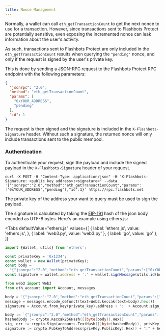 ```yaml
---
title: Nonce Management
---
```



Normally, a wallet can call `eth_getTransactionCount` to get the next nonce to use for a transaction.
However, since transactions sent to Flashbots Protect are potentially sensitive, even exposing the incremented nonce can leak information about the user's activity.

As such, transactions sent to Flashbots Protect are only included in the `eth_getTransactionCount` results when querying the `"pending"` nonce, and only if the request is signed by the user's private key.

This is done by sending a JSON-RPC request to the Flashbots Protect RPC endpoint with the following parameters:

```json
{
  "jsonrpc": "2.0",
  "method": "eth_getTransactionCount",
  "params": [
    "0xYOUR_ADDRESS",
    "pending"
  ],
  "id": 1
}
```

The request is then signed and the signature is included in the `X-Flashbots-Signature` header. Without such a signature, the returned nonce will only include transactions sent to the public mempool.

### Authentication

To authenticate your request, sign the payload and include the signed payload in the `X-Flashbots-Signature` header of your request.

```curl
curl -X POST -H "Content-Type: application/json" -H "X-Flashbots-Signature: <public key address>:<signature>" --data '{"jsonrpc":"2.0","method":"eth_getTransactionCount","params":["0xYOUR_ADDRESS","pending"],"id":1}' https://rpc.flashbots.net
```

The private key of the address your want to query must be used to sign the payload.

The signature is calculated by taking the [EIP-191](https://eips.ethereum.org/EIPS/eip-191) hash of the json body encoded as UTF-8 bytes. Here's an example using ethers.js:

<Tabs
defaultValue="ethers.js"
values={[
{ label: 'ethers.js', value: 'ethers.js', },
{ label: 'web3.py', value: 'web3.py' },
{ label: 'go', value: 'go' },
]}
>
<TabItem value="ethers.js">

```ts
import {Wallet, utils} from 'ethers';

const privateKey = '0x1234';
const wallet = new Wallet(privateKey);
const body =
  '{"jsonrpc":"2.0","method":"eth_getTransactionCount","params":["0xYOUR_ADDRESS","pending"],"id":1}';
const signature = wallet.address + ':' + wallet.signMessage(utils.id(body));
```

</TabItem>
<TabItem value="web3.py">

```py
from web3 import Web3
from eth_account import Account, messages

body = '{"jsonrpc":"2.0","method":"eth_getTransactionCount","params":["0xYOUR_ADDRESS","pending"],"id":1}'
message = messages.encode_defunct(text=Web3.keccak(text=body).hex())
signature = Account.from_key(private_key).address + ':' + Account.sign_message(message, private_key).signature.hex()
```

</TabItem>
<TabItem value="go">

```go
body := `{"jsonrpc":"2.0","method":"eth_getTransactionCount","params":["0xYOUR_ADDRESS","pending"],"id":1}`
hashedBody := crypto.Keccak256Hash([]byte(body)).Hex()
sig, err := crypto.Sign(accounts.TextHash([]byte(hashedBody)), privKey)
signature := crypto.PubkeyToAddress(privKey.PublicKey).Hex() + ":" + hexutil.Encode(sig)
```

</TabItem>
</Tabs>

